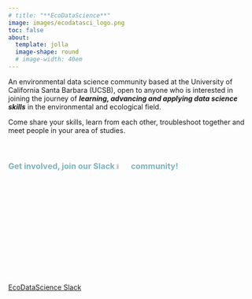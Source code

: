 ```yaml
---
# title: "**EcoDataScience**"
image: images/ecodatasci_logo.png
toc: false
about:
  template: jolla
  image-shape: round
  # image-width: 40em
---
```


An environmental data science community based at the University of California Santa Barbara (UCSB), open to anyone who is interested in joining the journey of _**learning, advancing and applying data science skills**_ in the environmental and ecological field.

Come share your skills, learn from each other, troubleshoot together and meet people in your area of studies.

<br>


<h3 style="color:#7bb2c1;">**Get involved, join our Slack ![](images/slack-logo.png){width=5%} community!**</h3>

<br>

[EcoDataScience Slack](https://join.slack.com/t/ecodatascience/shared_invite/enQtNTE1MjAxMTU2NjQwLTZmYjQ5OGIyNjM0YTM4ZDhiMTA2Njc1Mjg2YjFlYWEwZDhlNjJmMTE3MzI2ZmM4ZTJhYTczNmZhYjk3YTI5NjU){.btn .btn-outline-primary .btn role="button" data-toggle="tooltip" title="Join"}

<br>

<!--(the button above will direct you the the Slack page for you so sign up and request to join our Slack)-->



<!-- <h3 style="color:#7bb2c1;">**LET'S WORK TOGETHER**</h3> -->


<br>

<!--
<br>
::: {layout-ncol=3}


![<font size="3">Sharing Skills</font> ](images/skill-sharing-icon.png){width=10%}

![<font size="3">Co-Working</font>](images/co-working-icon.png){width=10%}

![<font size="3">Building Community</font>](images/community-building-icon.png){width=10%}

:::

-->






